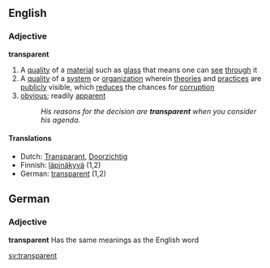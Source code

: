==English==
===Adjective===
'''transparent'''
#A [[quality]] of a [[material]] such as [[glass]] that means one can [[see]] [[through]] it
#A [[quality]] of a [[system]] or [[organization]] wherein [[theory|theories]] and [[practice]]s are [[public]]ly visible, which [[reduce]]s the chances for [[corruption]]
#[[obvious]]; readily [[apparent]]
#:''His reasons for the decision are '''transparent''' when you consider his agenda.''

====Translations====
*Dutch: [[Transparant]], [[Doorzichtig]]
*Finnish: [[läpinäkyvä]] (1,2)
*German: [[transparent]] (1,2)

==German==
===Adjective===
'''transparent'''
Has the same meanings as the English word

[[sv:transparent]]